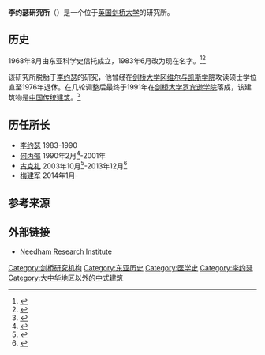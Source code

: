 {{Infobox institute
| name              = 李约瑟研究所<br>Needham Research Institute
| image             = Needham research institute cambridge.jpg
| image_upright     = 
| alt               = A building of Chinese-inspired shape but brick construction, beyond a lawn, a sculpture, ornamental trees, and hedges.
| caption           = 
| latin_name        = 
| motto             = 
| founder           = 
| established       = 
| mission           = 
| focus             = 
| president         = 
| ceo               = 
| chairman          = 
| head_label        = 
| head              = 
| faculty           = 
| adjunct_faculty   = 
| staff             = 
| key_people        = 
| budget            = 
| endowment         = 
| debt              = 
| num_members       = 
| subsidiaries      = 
| owner             = 
| non-profit_slogan = 
| former_name       = 
| location          = 
| city              = [[剑桥|剑桥]]
| state             = 
| province          = [[剑桥郡|剑桥郡]]
| country           = {{UK}}
| coor              = 
| address           = 
| website           = {{url|http://www.nri.cam.ac.uk/index.html}}
| approval          = 
| dissolved         = 
| footnotes         = 
}}
'''李约瑟研究所'''（{{lang-en|Needham Research Institute}}）是一个位于[[英国|英国]][[剑桥大学|剑桥大学]]的研究所。

==历史==
1968年8月由东亚科学史信托成立，1983年6月改为现在名字。<ref>{{cite url|url=http://www.nri.cam.ac.uk/NRI%20Newsletter%20No.1%20Jan%201987a.pdf|title=Needham Research Institute|date=January 1987|work=Needham Research Institute Newsletter|accessdate=2018-03-02|archive-date=2021-01-17|archive-url=https://web.archive.org/web/20210117214628/http://www.nri.cam.ac.uk/NRI%20Newsletter%20No.1%20Jan%201987a.pdf|dead-url=no}}</ref><ref>{{cite url|url=http://www.nri.cam.ac.uk/index.html|title=Needham Research Institute|accessdate=2018-03-02|archive-date=2020-12-04|archive-url=https://web.archive.org/web/20201204090736/http://www.nri.cam.ac.uk/index.html|dead-url=no}}</ref>

该研究所脱胎于[[李约瑟|李约瑟]]的研究，他曾经在[[剑桥大学冈维尔与凯斯学院|剑桥大学冈维尔与凯斯学院]]攻读硕士学位直至1976年退休。在几轮调整后最终于1991年在[[剑桥大学罗宾逊学院|剑桥大学罗宾逊学院]]落成，该建筑物是[[中国传统建筑|中国传统建筑]]。<ref>{{cite news|url=https://www.independent.co.uk/opinion/obituaryjoseph-needham-1612984.html|title=OBITUARY: Joseph Needham|date=1995-03-27|accessdate=2010-06-20|publisher=[[The_Independent|The Independent]]|location=London|first=Mansel|last=Davies|archive-date=2012-06-14|archive-url=https://web.archive.org/web/20120614203257/http://www.independent.co.uk/opinion/obituaryjoseph-needham-1612984.html|dead-url=no}}</ref>

==历任所长==
* [[李约瑟|李约瑟]] 1983-1990
* [[何丙郁|何丙郁]] 1990年2月<ref>{{cite url|url=http://www.nri.cam.ac.uk/NRI%20Newsletter%20No.8%20June%201990b.pdf|work=Needham Research Institute Newsletter|date=June 1990|title=Appointments|accessdate=2018-03-02}}</ref>-2001年
* [[古克礼|古克礼]] 2003年10月<ref>{{cite url|url=http://www.nri.cam.ac.uk/NRI_Newsletter_NS01.pdf|work=Needham Research Institute Newsletter|date=October 2004|title=New Director for the Institute|accessdate=2018-03-02|volume=New Series No. 1|archive-date=2021-01-17|archive-url=https://web.archive.org/web/20210117212658/http://www.nri.cam.ac.uk/NRI_Newsletter_NS01.pdf|dead-url=no}}</ref>-2013年12月<ref>{{cite url|url=http://www.nri.cam.ac.uk/NRI_Newsletter_NS10.pdf|title=Professor Christopher Cullen’s Retirement as Director of the Needham Research Institute|date=August 2014|work=Needham Research Institute Newsletter|accessdate=2018-03-02|volume=New Series No. 10|archive-date=2021-01-17|archive-url=https://web.archive.org/web/20210117213113/http://www.nri.cam.ac.uk/NRI_Newsletter_NS10.pdf|dead-url=no}}</ref>
* [[梅建军|梅建军]] 2014年1月-

==参考来源==
{{Reflist}}

==外部链接==
*[http://www.nri.cam.ac.uk/ Needham Research Institute] {{Wayback|url=http://www.nri.cam.ac.uk/ |date=20210126114052 }}

{{东亚主题}}
{{剑桥大学}}

{{coord|52.2050|0.1018|type:edu_region:GB-CAM|display=title}}

[[Category:剑桥研究机构|Category:剑桥研究机构]]
[[Category:东亚历史|Category:东亚历史]]
[[Category:医学史|Category:医学史]]
[[Category:李约瑟|Category:李约瑟]]
[[Category:大中华地区以外的中式建筑|Category:大中华地区以外的中式建筑]]
